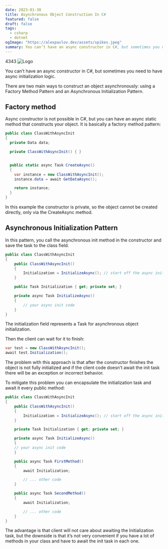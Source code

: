 ```yaml
---
date: 2023-01-30
title: Asynchronous Object Construction In C#
featured: false
draft: false
tags:
  - csharp
  - dotnet
ogImage: "https://alexpavlov.dev/assets/spikes.jpeg"
summary: You can’t have an async constructor in C#, but sometimes you need to have async initialization logic.
---
```

4343
![Logo](/assets/spikes.jpeg)

You can’t have an async constructor in C#, but sometimes you need to have async initialization logic.

There are two main ways to construct an object asynchronously: using a Factory Method Pattern and an Asynchronous Initialization Pattern.

## Factory method

Async constructor is not possible in C#, but you can have an async static method that constructs your object. It is basically a factory method pattern:

```csharp
public class ClassWithAsyncInit
{
  private Data data;

  private ClassWithAsyncInit() { }


  public static async Task CreateAsync()
  {
    var instance = new ClassWithAsyncInit();
    instance.data = await GetDataAsync();

	return instance;
  }
}
```

In this example the constructor is private, so the object cannot be created directly, only via the CreateAsync method.

## Asynchronous Initialization Pattern

In this pattern, you call the asynchronous init method in the constructor and save the task to the class field.

```csharp
public class ClassWithAsyncInit
{
    public ClassWithAsyncInit()
    {
        Initialization = InitializeAsync(); // start off the async init
    }

    public Task Initialization { get; private set; }

    private async Task InitializeAsync()
    {
		// your async init code
    }
}
```

The initialization field represents a Task for asynchronous object initialization.

Then the client can wait for it to finish:

```csharp
var test = new ClassWithAsyncInit();
await test.Initialization();
```

The problem with this approach is that after the constructor finishes the object is not fully initialized and if the client code doesn’t await the init task there will be an exception or incorrect behavior.

To mitigate this problem you can encapsulate the initialization task and await it every public method:

```csharp
public class ClassWithAsyncInit
{
    public ClassWithAsyncInit()
    {
        Initialization = InitializeAsync(); // start off the async init
    }

    private Task Initialization { get; private set; }

    private async Task InitializeAsync()
    {
	// your async init code
    }

    public async Task FirstMethod()
    {
        await Initialization;

        // ... other code
    }

    public async Task SecondMethod()
    {
        await Initialization;

        // ... other code
    }
}
```

The advantage is that client will not care about awaiting the Initialization task, but the downside is that it’s not very convenient if you have a lot of methods in your class and have to await the init task in each one.
